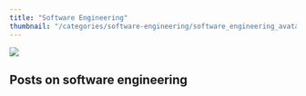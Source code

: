 ```yaml
---
title: "Software Engineering"
thumbnail: "/categories/software-engineering/software_engineering_avatar.jpg"
---
```

![](software_engineering_avatar.jpg)

## Posts on software engineering


